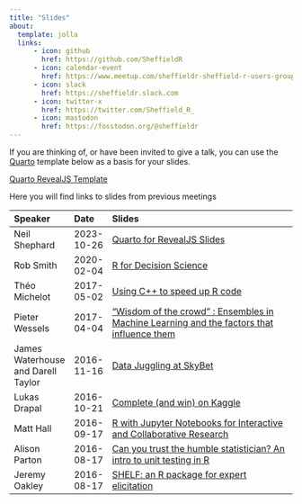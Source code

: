 ```yaml
---
title: "Slides"
about:
  template: jolla
  links:
      - icon: github
        href: https://github.com/SheffieldR
      - icon: calendar-event
        href: https://www.meetup.com/sheffieldr-sheffield-r-users-group/
      - icon: slack
        href: https://sheffieldr.slack.com
      - icon: twitter-x
        href: https://twitter.com/Sheffield_R_
      - icon: mastodon
        href: https://fosstodon.org/@sheffieldr
---
```


::: {style="text-align: left;"}

If you are thinking of, or have been invited to give a talk, you can use the [Quarto](https://quarto.org) template below
as a basis for your slides.

[Quarto RevealJS Template](https://github.com/ns-rse/quarto-revealjs-template)

Here you will find links to slides from previous meetings

| Speaker                            | Date       | Slides                                                                                                                                        |
|:-----------------------------------|:-----------|:----------------------------------------------------------------------------------------------------------------------------------------------|
| Neil Shephard                      | 2023-10-26 | [Quarto for RevealJS Slides](https://ns-rse.github.io/SheffieldR-quarto-for-slides/)                                                          |
| Rob Smith                          | 2020-02-04 | [R for Decision Science](/www/slides/2020_02_04_shiny_rob_smith.pdf)                                                                          |
| Théo Michelot                      | 2017-05-02 | [Using C++ to speed up R code](/www/slides/2017-05-speed_up_r_with_cpp-theo-michelot.pdf)                                                     |
| Pieter Wessels                     | 2017-04-04 | ["Wisdom of the crowd" : Ensembles in Machine Learning and the factors that influence them](/www/slides/2017-04-ensembles-pieter-wessels.pdf) |
| James Waterhouse and Darell Taylor | 2016-11-16 | [Data Juggling at SkyBet](/www/slides/2016-12-data-juggling-james-waterhouse-darell-taylor.pdf)                                               |
| Lukas Drapal                       | 2016-10-21 | [Complete (and win) on Kaggle](/www/slides/2016-11-kaggle-lukas-drapal.pdf)                                                                   |
| Matt Hall                          | 2016-09-17 | [R with Jupyter Notebooks for Interactive and Collaborative Research](/www/slides/2016-10-jupyter-mathew-hall.pdf)                            |
| Alison Parton                      | 2016-08-17 | [Can you trust the humble statistician? An intro to unit testing in R](/www/slides/2016-09-unit-testing-alison-parton.pdf)                    |
| Jeremy Oakley                      | 2016-08-17 | [SHELF: an R package for expert elicitation](/www/slides/2016-09-shelf-jeremy-oakley.pdf)                                                     |

:::
